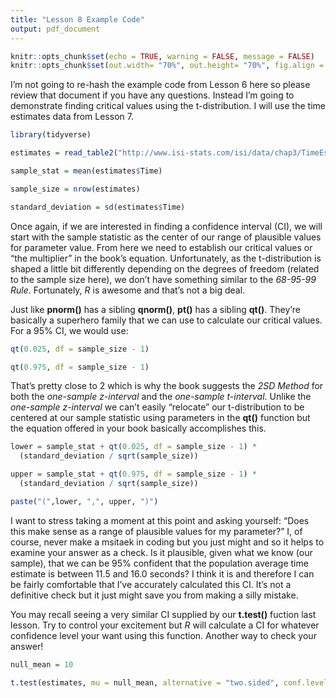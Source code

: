 ```yaml
---
title: "Lesson 8 Example Code"
output: pdf_document
---
```


```r
knitr::opts_chunk$set(echo = TRUE, warning = FALSE, message = FALSE)
knitr::opts_chunk$set(out.width= "70%", out.height= "70%", fig.align = "center")
```

I'm not going to re-hash the example code from Lesson 6 here so please review that document if you have any questions. Instead I'm going to demonstrate finding critical values using the t-distribution. I will use the time estimates data from Lesson 7.

```r
library(tidyverse)

estimates = read_table2("http://www.isi-stats.com/isi/data/chap3/TimeEstimate.txt")

sample_stat = mean(estimates$Time)

sample_size = nrow(estimates)

standard_deviation = sd(estimates$Time)
```
Once again, if we are interested in finding a confidence interval (CI), we will start with the sample statistic as the center of our range of plausible values for parameter value. From here we need to establish our critical values or "the multiplier" in the book's equation. Unfortunately, as the t-distribution is shaped a little bit differently depending on the degrees of freedom (related to the sample size here), we don't have something similar to the *68-95-99 Rule*. Fortunately, *R* is awesome and that's not a big deal.

Just like **pnorm()** has a sibling **qnorm()**, **pt()** has a sibling **qt()**. They're basically a superhero family that we can use to calculate our critical values. For a 95% CI, we would use:

```r
qt(0.025, df = sample_size - 1)

qt(0.975, df = sample_size - 1)
```
That's pretty close to 2 which is why the book suggests the *2SD Method* for both the *one-sample z-interval* and the *one-sample t-interval*. Unlike the *one-sample z-interval* we can't easily "relocate" our t-distribution to be centered at our sample statistic using parameters in the **qt()** function but the equation offered in your book basically accomplishes this.

```r
lower = sample_stat + qt(0.025, df = sample_size - 1) * 
  (standard_deviation / sqrt(sample_size))

upper = sample_stat + qt(0.975, df = sample_size - 1) * 
  (standard_deviation / sqrt(sample_size))

paste("(",lower, ",", upper, ")")
```
I want to stress taking a moment at this point and asking yourself: "Does this make sense as a range of plausible values for my parameter?" I, of course, never make a msitaek in coding but you just might and so it helps to examine your answer as a check. Is it plausible, given what we know (our sample), that we can be 95% confident that the population average time estimate is between 11.5 and 16.0 seconds? I think it is and therefore I can be fairly comfortable that I've accurately calculated this CI. It's not a definitive check but it just might save you from making a silly mistake.

You may recall seeing a very similar CI supplied by our **t.test()** fuction last lesson. Try to control your excitement but *R* will calculate a CI for whatever confidence level your want using this function. Another way to check your answer!
```r
null_mean = 10

t.test(estimates, mu = null_mean, alternative = "two.sided", conf.level = 0.95)
```